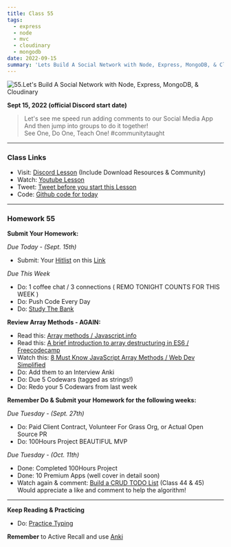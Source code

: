 ```yaml
---
title: Class 55
tags:
  - express
  - node
  - mvc
  - cloudinary
  - mongodb
date: 2022-09-15
summary: 'Lets Build A Social Network with Node, Express, MongoDB, & Cloudinary'
---
```


![55.Let's Build A Social Network with Node, Express, MongoDB, & Cloudinary](https://cdn.hashnode.com/res/hashnode/image/upload/v1676743057748/FGzCtflvW.png?auto=compress)

**Sept 15, 2022 (official Discord start date)**

> Let's see me speed run adding comments to our Social Media App <br /> And then jump into groups to do it together! <br /> See One, Do One, Teach One! #communitytaught

<hr />

### Class Links

- Visit: [Discord Lesson](https://discord.com/channels/735923219315425401/738891289071714388/1020086476677054504) (Include Download Resources & Community)
- Watch: [Youtube Lesson](https://youtu.be/xsKGlEemTAo)
- Tweet: [Tweet before you start this Lesson](https://twitter.com/leonnoel/status/1570527569166086144)
- Code: [Github code for today](https://github.com/100devs/binary-upload-boom)

<hr />

### Homework 55

**Submit Your Homework:**

_Due Today - (Sept. 15th)_

- Submit: Your [Hitlist](https://docs.google.com/spreadsheets/d/1Be-6gYvrfi8l-M0RnObzdysRIG7N7Yyu6rIF0OHw0Q4/edit?usp=sharing) on this [Link](https://forms.gle/8qWjZSihPaG5uyHX8)

_Due This Week_

- Do: 1 coffee chat / 3 connections ( REMO TONIGHT COUNTS FOR THIS WEEK )
- Do: Push Code Every Day
- Do: [Study The Bank](https://docs.google.com/document/d/1p7DhCsLOMMybYfePWLlD1-_8KU20zkBoArH4pnW1o3c)

**Review Array Methods - AGAIN:**

- Read this: [Array methods / Javascript.info](https://javascript.info/array-methods)
- Read this: [A brief introduction to array destructuring in ES6 / Freecodecamp](https://www.freecodecamp.org/news/array-destructuring-in-es6-30e398f21d10/)
- Watch this: [8 Must Know JavaScript Array Methods / Web Dev Simplified](https://youtu.be/R8rmfD9Y5-c)
- Do: Add them to an Interview Anki
- Do: Due 5 Codewars (tagged as strings!)
- Do: Redo your 5 Codewars from last week

**Remember Do & Submit your Homework for the following weeks:**

_Due Tuesday - (Sept. 27th)_

- Do: Paid Client Contract, Volunteer For Grass Org, or Actual Open Source PR
- Do: 100Hours Project BEAUTIFUL MVP

_Due Tuesday - (Oct. 11th)_

- Done: Completed 100Hours Project
- Done: 10 Premium Apps (well cover in detail soon)
- Watch again & comment: [Build a CRUD TODO List](https://youtu.be/jZ-kmmgi_d0) (Class 44 & 45) <br /> Would appreciate a like and comment to help the algorithm!

<hr />

**Keep Reading & Practicing**

- Do: [Practice Typing](https://www.keybr.com/)

**Remember** to Active Recall and use [Anki](https://apps.ankiweb.net/)
